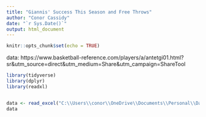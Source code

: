 ```yaml
---
title: "Giannis' Success This Season and Free Throws"
author: "Conor Cassidy"
date: "`r Sys.Date()`"
output: html_document
---
```


```r
knitr::opts_chunk$set(echo = TRUE)
```

data: https://www.basketball-reference.com/players/a/antetgi01.html?sr&utm_source=direct&utm_medium=Share&utm_campaign=ShareTool

```r
library(tidyverse)
library(dplyr)
library(readxl)


data <- read_excel("C:\\Users\\conor\\OneDrive\\Documents\\Personal\\Data science projects\\giannis_career_stats.xlsx")
data


```

